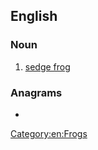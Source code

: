 ==English==

===Noun===
{{en-noun}}

# [[sedge frog]]

===Anagrams===
* {{anagrams|en|a=bfghorsu|Fosburgh}}

[[Category:en:Frogs]]